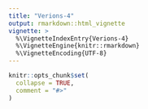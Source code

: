 ```yaml
---
title: "Verions-4"
output: rmarkdown::html_vignette
vignette: >
  %\VignetteIndexEntry{Verions-4}
  %\VignetteEngine{knitr::rmarkdown}
  %\VignetteEncoding{UTF-8}
---
```


```r
knitr::opts_chunk$set(
  collapse = TRUE,
  comment = "#>"
)
```
